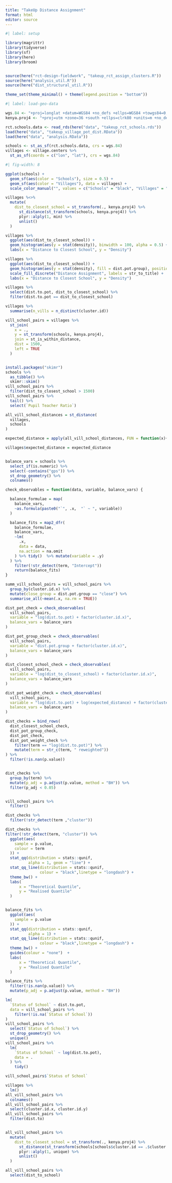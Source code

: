 ```yaml
---
title: "TakeUp Distance Assignment"
format: html
editor: source 
---
```


```r
#| label: setup

library(magrittr)
library(tidyverse)
library(sf)
library(here)
library(broom)


source(here("rct-design-fieldwork", "takeup_rct_assign_clusters.R"))
source(here("analysis_util.R"))
source(here("dist_structural_util.R"))

theme_set(theme_minimal() + theme(legend.position = "bottom"))
```

```r
#| label: load-geo-data

wgs.84 <- "+proj=longlat +datum=WGS84 +no_defs +ellps=WGS84 +towgs84=0,0,0"
kenya.proj4 <- "+proj=utm +zone=36 +south +ellps=clrk80 +units=m +no_defs"

rct.schools.data <- read_rds(here("data", "takeup_rct_schools.rds"))
load(here("data", "takeup_village_pot_dist.RData"))
load(here("data", "analysis.RData"))

schools <- st_as_sf(rct.schools.data, crs = wgs.84)
villages <- village.centers %>% 
  st_as_sf(coords = c("lon", "lat"), crs = wgs.84)
```

```r
#| fig-width: 8

ggplot(schools) +
  geom_sf(aes(color = "Schools"), size = 0.5) +
  geom_sf(aes(color = "Villages"), data = villages) +
  scale_color_manual("", values = c("Schools" = "black", "Villages" = "red"))
```

```r
villages %<>% 
  mutate(
    dist_to_closest_school = st_transform(., kenya.proj4) %>% 
      st_distance(st_transform(schools, kenya.proj4)) %>%
      plyr::alply(1, min) %>% 
      unlist()
  )
```

```r
villages %>% 
  ggplot(aes(dist_to_closest_school)) +
  geom_histogram(aes(y = stat(density)), binwidth = 100, alpha = 0.5) +
  labs(x = "Distance to Closest School", y = "Density")

villages %>% 
  ggplot(aes(dist_to_closest_school)) +
  geom_histogram(aes(y = stat(density), fill = dist.pot.group), position = "identity", binwidth = 100, alpha = 0.5) +
  scale_fill_discrete("Distance Assignment", labels = str_to_title) +
  labs(x = "Distance to Closest School", y = "Density")
```



```r


villages %>% 
  select(dist.to.pot, dist_to_closest_school) %>%
  filter(dist.to.pot == dist_to_closest_school)

villages %>%
  summarise(n_vills = n_distinct(cluster.id))

vill_school_pairs = villages %>% 
  st_join(
    x = .,
    y = st_transform(schools, kenya.proj4),
    join = st_is_within_distance, 
    dist = 1500,
    left = TRUE
  ) 


install.packages("skimr")
schools %>%
  as_tibble() %>%
  skimr::skim()
vill_school_pairs %>%
  filter(dist_to_closest_school > 1500)
vill_school_pairs %>%
  tail() %>%
  select(`Pupil Teacher Ratio`)

all_vill_school_distances = st_distance(
  villages, 
  schools
)

expected_distance = apply(all_vill_school_distances, FUN = function(x){mean(x[x < 1500])}, MARGIN = 1)

villages$expected_distance = expected_distance


balance_vars = schools %>%
  select_if(is.numeric) %>%
  select(-contains("gps")) %>%
  st_drop_geometry() %>%
  colnames()

check_observables = function(data, variable, balance_vars) {

  balance_formulae = map(
    balance_vars,
    ~as.formula(paste0("`", .x,  "` ~ ", variable))
  )

  balance_fits = map2_dfr(
    balance_formulae,
    balance_vars,
    ~lm(
      .x,
      data = data,
      na.action = na.omit
    ) %>% tidy()  %>% mutate(variable = .y)
  ) %>%
    filter(!str_detect(term, "Intercept"))
    return(balance_fits)
}

summ_vill_school_pairs = vill_school_pairs %>%
  group_by(cluster.id.x) %>%
  mutate(close_group = dist.pot.group == "close") %>%
  summarise_all(~mean(.x, na.rm = TRUE))

dist_pot_check = check_observables(
  vill_school_pairs,
  variable = "log(dist.to.pot) + factor(cluster.id.x)",
  balance_vars = balance_vars
)

dist_pot_group_check = check_observables(
  vill_school_pairs,
  variable = "dist.pot.group + factor(cluster.id.x)",
  balance_vars = balance_vars
)

dist_closest_school_check = check_observables(
  vill_school_pairs,
  variable = "log(dist_to_closest_school) + factor(cluster.id.x)",
  balance_vars = balance_vars
)

dist_pot_weight_check = check_observables(
  vill_school_pairs,
  variable = "log(dist.to.pot) + log(expected_distance) + factor(cluster.id.x)",
  balance_vars = balance_vars
)

dist_checks = bind_rows(
  dist_closest_school_check,
  dist_pot_group_check,
  dist_pot_check,
  dist_pot_weight_check %>%
    filter(term == "log(dist.to.pot)") %>%
    mutate(term = str_c(term, " reweighted"))
) %>%
  filter(!is.nan(p.value)) 


dist_checks %>%
  group_by(term) %>%
  mutate(p_adj = p.adjust(p.value, method = "BH")) %>%
  filter(p_adj < 0.05)


vill_school_pairs %>%
  filter()

dist_checks %>%
  filter(!str_detect(term ,"cluster"))

dist_checks %>%
filter(!str_detect(term, "cluster")) %>%
  ggplot(aes( 
    sample = p.value,
    colour = term
  )) +
  stat_qq(distribution = stats::qunif,
          alpha = 1, geom = "line") +
  stat_qq_line(distribution = stats::qunif,
               colour = "black",linetype = "longdash") +
  theme_bw() +
  labs(
      x = "Theoretical Quantile", 
      y = "Realised Quantile"
  )


balance_fits %>% 
  ggplot(aes(
    sample = p.value
  )) +
  stat_qq(distribution = stats::qunif,
          alpha = 1) +
  stat_qq_line(distribution = stats::qunif,
               colour = "black",linetype = "longdash") +
  theme_bw() +
  guides(colour = "none")  +
  labs(
      x = "Theoretical Quantile", 
      y = "Realised Quantile"
  )

balance_fits %>%
  filter(!is.nan(p.value)) %>%
  mutate(p_adj = p.adjust(p.value, method = "BH"))

lm(
  `Status of School` ~ dist.to.pot,
  data = vill_school_pairs %>%
    filter(!is.na(`Status of School`))
)
vill_school_pairs %>%
  select(`Status of School`) %>%
  st_drop_geometry() %>%
  unique()
vill_school_pairs %>%
  lm(
    `Status of School` ~ log(dist.to.pot),
    data = .
  ) %>%
    tidy()

vill_school_pairs$`Status of School`

villages %>%
  lm()
all_vill_school_pairs %>%
  colnames()
all_vill_school_pairs %>%
  select(cluster.id.x, cluster.id.y)
all_vill_school_pairs %>%
  filter(dist.to)


all_vill_school_pairs %>%
  mutate(
    dist_to_closest_school = st_transform(., kenya.proj4) %>% 
      st_distance(st_transform(schools[schools$cluster.id == .$cluster.id.y], kenya.proj4)) %>%
      plyr::alply(1, unique) %>% 
      unlist()
  )

all_vill_school_pairs %>%
  select(dist_to_school)
```

